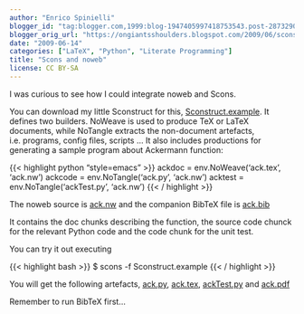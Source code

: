 ```yaml
---
author: "Enrico Spinielli"
blogger_id: "tag:blogger.com,1999:blog-1947405997418753543.post-287329049599051800"
blogger_orig_url: "https://ongiantsshoulders.blogspot.com/2009/06/scons-and-noweb.html"
date: "2009-06-14"
categories: ["LaTeX", "Python", "Literate Programming"]
title: "Scons and noweb"
license: CC BY-SA
---
```


I was curious to see how I could integrate noweb and Scons.

You can download my little Sconstruct for this,
[Sconstruct.example](https://enrico.spinielli.googlepages.com/Sconstruct.example).
It defines two builders. NoWeave is used to produce TeX or LaTeX documents,
while NoTangle extracts the non-document artefacts, i.e. programs, config files,
scripts ... It also includes productions for generating a sample program about
Ackermann function: 


{{< highlight python "style=emacs" >}}
	ackdoc  = env.NoWeave('ack.tex', 'ack.nw')
	ackcode = env.NoTangle('ack.py', 'ack.nw')
	acktest = env.NoTangle('ackTest.py', 'ack.nw')
{{< / highlight >}}


The noweb source is [ack.nw](https://enrico.spinielli.googlepages.com/ack.nw) and
the companion BibTeX file is
[ack.bib](https://enrico.spinielli.googlepages.com/ack.bib)

It contains the doc chunks describing the function, the source code chunck for
the relevant Python code and the code chunk for the unit test.

You can try it out executing


{{< highlight bash >}}
	$ scons -f Sconstruct.example
{{< / highlight >}}


You will get the following artefacts,
[ack.py](https://enrico.spinielli.googlepages.com/ack.py),
[ack.tex](https://enrico.spinielli.googlepages.com/ack.tex),
[ackTest.py](https://enrico.spinielli.googlepages.com/ackTest.py) and
[ack.pdf](https://enrico.spinielli.googlepages.com/ack.pdf) 

Remember to run BibTeX first...

